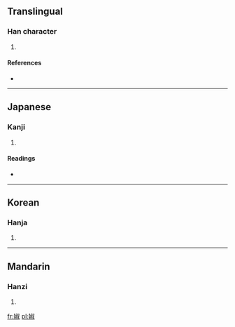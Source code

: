 ==Translingual==

===Han character===
{{Han char|rn=38|rad=女|as=08|sn=11|four=4744<sub>0</sub>|canj=女卜火水 (VYFE)|ids=⿰[[女]][[叔]]}}

# {{defn|Han|sort=女08}}

====References====
* {{Han ref|kx=0264.160|dkj=06400|dj=0531.080|hdz=21057.090|uh=5A4C|ud=23116|bh=D4E7|bd=54503}}

----

==Japanese==

===Kanji===
{{ja-kanji|grade=|rs=女08}}

# {{defn|Japanese|sort=女08}}

====Readings====
* {{ja-readings|on=[[しゅく]] (shuku), [[じゅく]] (juku)|kun=}}

----

==Korean==

===Hanja===
{{ko-hanja|hangeul=숙|rv=suk|mr=suk}}

# {{defn|Korean|sort=女08}}

----

==Mandarin==

===Hanzi===
{{cmn-hanzi|pin=[[shǔ]] ([[shu3]])|wg=shu<sup>3</sup>}}

# {{defn|Mandarin|sort=女08}}

[[fr:婌]]
[[pl:婌]]